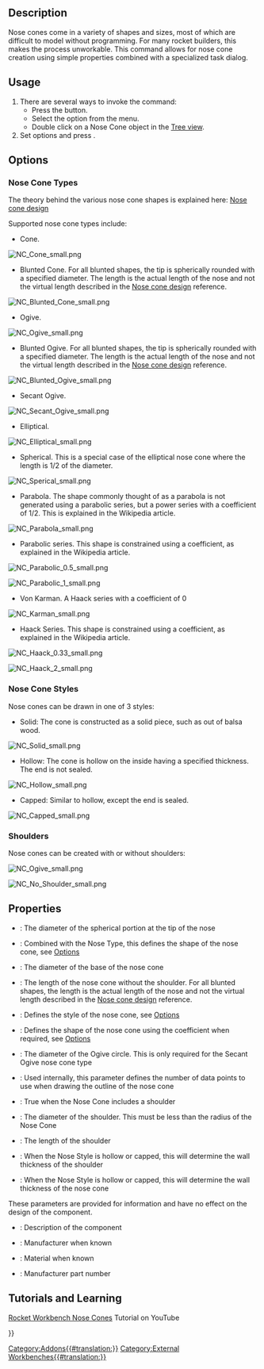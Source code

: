 <languages/>
<translate>

<!--T:1-->
{{Docnav
|
|[[Rocket_Transition|Transition]]
|[[Rocket_Workbench|Rocket Workbench]]
|
|IconR=Rocket_Transition.svg
|IconC=RocketWorkbench.svg
}}

<!--T:2-->
{{GuiCommand
|Name=Rocket NoseCone
|MenuLocation=Rocket → Nose Cone
|Workbenches=[[Rocket_Workbench|Rocket Workbench]]
|Version=0.19
}}

== Description == <!--T:3-->

<!--T:4-->
Nose cones come in a variety of shapes and sizes, most of which are difficult to model without programming. For many rocket builders, this makes the process unworkable. This command allows for nose cone creation using simple properties combined with a specialized task dialog.

== Usage == <!--T:5-->

<!--T:6-->
# There are several ways to invoke the command:
#* Press the {{Button|[[Image:Rocket_NoseCone.svg|16px]] [[Rocket_NoseCone|Nose Cone]]}} button.
#* Select the {{MenuCommand|Rocket → [[Image:Rocket_NoseCone.svg|16px]] Nose Cone}} option from the menu.
#* Double click on a Nose Cone object in the [[Tree_view|Tree view]].
# Set options and press {{Button|OK}}.

== Options == <!--T:7-->

=== Nose Cone Types === <!--T:8-->

<!--T:9-->
The theory behind the various nose cone shapes is explained here: [https://en.wikipedia.org/wiki/Nose_cone_design Nose cone design]

<!--T:10-->
Supported nose cone types include:

<!--T:40-->
* Cone.

</translate>
[[File:NC_Cone_small.png]]
<translate>
<!--T:11-->
{{Caption|Conical}}

<!--T:48-->
* Blunted Cone. For all blunted shapes, the tip is spherically rounded with a specified diameter. The length is the actual length of the nose and not the virtual length described in the [https://en.wikipedia.org/wiki/Nose_cone_design Nose cone design] reference.

</translate>
[[File:NC_Blunted_Cone_small.png]]
<translate>
<!--T:49-->
{{Caption|Spherically Blunted Cone}}

<!--T:41-->
* Ogive.

</translate>
[[File:NC_Ogive_small.png]]
<translate>
<!--T:12-->
{{Caption|Ogive}}

<!--T:50-->
* Blunted Ogive. For all blunted shapes, the tip is spherically rounded with a specified diameter. The length is the actual length of the nose and not the virtual length described in the [https://en.wikipedia.org/wiki/Nose_cone_design Nose cone design] reference.

</translate>
[[File:NC_Blunted_Ogive_small.png]]
<translate>
<!--T:51-->
{{Caption|Spherically Blunted Ogive}}

<!--T:52-->
* Secant Ogive.

</translate>
[[File:NC_Secant_Ogive_small.png]]
<translate>
<!--T:53-->
{{Caption|Secant Ogive}}

<!--T:42-->
* Elliptical.

</translate>
[[File:NC_Elliptical_small.png]]
<translate>
<!--T:13-->
{{Caption|Elliptical}}

<!--T:54-->
* Spherical. This is a special case of the elliptical nose cone where the length is 1/2 of the diameter.

</translate>
[[File:NC_Sperical_small.png]]
<translate>
<!--T:55-->
{{Caption|Spherical}}

<!--T:43-->
* Parabola. The shape commonly thought of as a parabola is not generated using a parabolic series, but a power series with a coefficient of 1/2. This is explained in the Wikipedia article.

</translate>
[[File:NC_Parabola_small.png]]
<translate>
<!--T:14-->
{{Caption|Parabola (Power series with coefficient 1/2)}}

<!--T:44-->
* Parabolic series. This shape is constrained using a coefficient, as explained in the Wikipedia article.

</translate>
[[File:NC_Parabolic 0.5_small.png]]
<translate>
<!--T:15-->
{{Caption|Parabolic series with coefficient 1/2}}

</translate>
[[File:NC_Parabolic 1_small.png]]
<translate>
<!--T:16-->
{{Caption|Parabolic series with coefficient 1}}

<!--T:45-->
* Von Karman. A Haack series with a coefficient of 0

</translate>
[[File:NC_Karman_small.png]]
<translate>
<!--T:17-->
{{Caption|Von Karman (Haack series with coefficient 0)}}

<!--T:46-->
* Haack Series. This shape is constrained using a coefficient, as explained in the Wikipedia article.

</translate>
[[File:NC_Haack 0.33_small.png]]
<translate>
<!--T:18-->
{{Caption|Haack series with coefficient 1/3}}

</translate>
[[File:NC_Haack 2_small.png]]
<translate>
<!--T:19-->
{{Caption|Haack series with coefficient 2}}

=== Nose Cone Styles === <!--T:20-->

<!--T:21-->
Nose cones can be drawn in one of 3 styles:

<!--T:47-->
* Solid: The cone is constructed as a solid piece, such as out of balsa wood.

</translate>
[[File:NC_Solid_small.png]]
<translate>

<!--T:22-->
* Hollow: The cone is hollow on the inside having a specified thickness. The end is not sealed.

</translate>
[[File:NC_Hollow_small.png]]
<translate>

<!--T:23-->
* Capped: Similar to hollow, except the end is sealed.

</translate>
[[File:NC_Capped_small.png]]
<translate>

=== Shoulders === <!--T:24-->

<!--T:25-->
Nose cones can be created with or without shoulders:

</translate>
[[File:NC_Ogive_small.png]]
<translate>
<!--T:26-->
{{Caption|Ogive with shoulder}}

</translate>
[[File:NC_No Shoulder_small.png]]
<translate>
<!--T:27-->
{{Caption|Ogive without shoulder}}

== Properties == <!--T:28-->

<!--T:32-->
{{TitleProperty|Nose Cone}}

<!--T:33-->
* {{PropertyData|Blunted Diameter}}: The diameter of the spherical portion at the tip of the nose
* {{PropertyData|Coefficient}}: Combined with the Nose Type, this defines the shape of the nose cone, see [[#Options|Options]]
* {{PropertyData|Diameter}}: The diameter of the base of the nose cone
* {{PropertyData|Length}}: The length of the nose cone without the shoulder. For all blunted shapes, the length is the actual length of the nose and not the virtual length described in the [https://en.wikipedia.org/wiki/Nose_cone_design Nose cone design] reference.
* {{PropertyData|Nose Style}}: Defines the style of the nose cone, see [[#Options|Options]]
* {{PropertyData|Nose Type}}: Defines the shape of the nose cone using the coefficient when required, see [[#Options|Options]]
* {{PropertyData|Ogive Diameter}}: The diameter of the Ogive circle. This is only required for the Secant Ogive nose cone type
* {{PropertyData|Resolution}}: Used internally, this parameter defines the number of data points to use when drawing the outline of the nose cone
* {{PropertyData|Shoulder}}: True when the Nose Cone includes a shoulder
* {{PropertyData|Shoulder Diameter}}: The diameter of the shoulder. This must be less than the radius of the Nose Cone
* {{PropertyData|Shoulder Length}}: The length of the shoulder
* {{PropertyData|Shoulder Thickness}}: When the Nose Style is hollow or capped, this will determine the wall thickness of the shoulder
* {{PropertyData|Thickness}}: When the Nose Style is hollow or capped, this will determine the wall thickness of the nose cone

<!--T:29-->
{{TitleProperty|Rocket Component}}

<!--T:30-->
These parameters are provided for information and have no effect on the design of the component.

<!--T:31-->
* {{PropertyData|Description}}: Description of the component
* {{PropertyData|Manufacturer}}: Manufacturer when known
* {{PropertyData|Material}}: Material when known
* {{PropertyData|Part Number}}: Manufacturer part number

== Tutorials and Learning == <!--T:37-->

<!--T:38-->
[https://youtu.be/zwLgie2E4Ts Rocket Workbench Nose Cones] Tutorial on YouTube


<!--T:39-->
{{Docnav
|
|[[Rocket_Transition|Transition]]
|[[Rocket_Workbench|Rocket Workbench]]
|
|IconR=Rocket_Transition.svg
|IconC=RocketWorkbench.svg
}}

</translate>
{{Userdocnavi{{#translation:}}}}
[[Category:Addons{{#translation:}}]]
[[Category:External Workbenches{{#translation:}}]]
